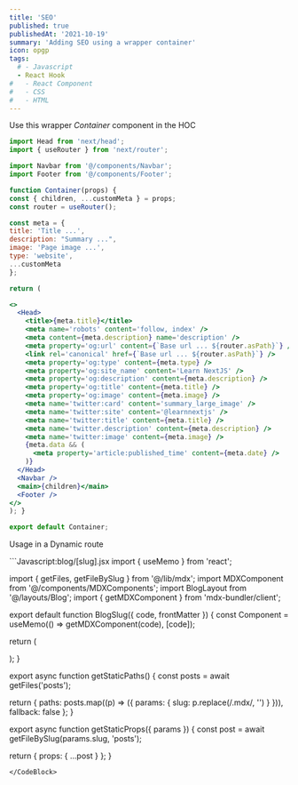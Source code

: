 ```yaml
---
title: 'SEO'
published: true
publishedAt: '2021-10-19'
summary: 'Adding SEO using a wrapper container'
icon: opgp
tags:
  # - Javascript
  - React Hook
#   - React Component
#   - CSS
#   - HTML
---
```


Use this wrapper _Container_ component in the HOC

<CodeBlock>
  
```Javascript:Container.jsx
import Head from 'next/head';
import { useRouter } from 'next/router';

import Navbar from '@/components/Navbar';
import Footer from '@/components/Footer';

function Container(props) {
const { children, ...customMeta } = props;
const router = useRouter();

const meta = {
title: 'Title ...',
description: "Summary ...",
image: 'Page image ...',
type: 'website',
...customMeta
};

return (

<>
  <Head>
    <title>{meta.title}</title>
    <meta name='robots' content='follow, index' />
    <meta content={meta.description} name='description' />
    <meta property='og:url' content={`Base url ... ${router.asPath}`} />
    <link rel='canonical' href={`Base url ... ${router.asPath}`} />
    <meta property='og:type' content={meta.type} />
    <meta property='og:site_name' content='Learn NextJS' />
    <meta property='og:description' content={meta.description} />
    <meta property='og:title' content={meta.title} />
    <meta property='og:image' content={meta.image} />
    <meta name='twitter:card' content='summary_large_image' />
    <meta name='twitter:site' content='@learnnextjs' />
    <meta name='twitter:title' content={meta.title} />
    <meta name='twitter.description' content={meta.description} />
    <meta name='twitter:image' content={meta.image} />
    {meta.data && (
      <meta property='article:published_time' content={meta.date} />
    )}
  </Head>
  <Navbar />
  <main>{children}</main>
  <Footer />
</>
); }

export default Container;
```
</CodeBlock>

Usage in a Dynamic route

<CodeBlock>
```Javascript:blog/[slug].jsx
import { useMemo } from 'react';

import { getFiles, getFileBySlug } from '@/lib/mdx';
import MDXComponent from '@/components/MDXComponents';
import BlogLayout from '@/layouts/Blog';
import { getMDXComponent } from 'mdx-bundler/client';

export default function BlogSlug({ code, frontMatter }) {
  const Component = useMemo(() => getMDXComponent(code), [code]);

return (

<BlogLayout matter={frontMatter}>
  <Component components={{ ...MDXComponent }} />
</BlogLayout>
); }

export async function getStaticPaths() {
  const posts = await getFiles('posts');

return {
paths: posts.map((p) => ({
params: {
slug: p.replace(/\.mdx/, '')
}
})),
fallback: false
};
}

export async function getStaticProps({ params }) {
  const post = await getFileBySlug(params.slug, 'posts');

return { props: { ...post } };
}

```
</CodeBlock>
```
